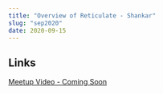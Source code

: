 ```yaml
---
title: "Overview of Reticulate - Shankar"
slug: "sep2020"
date: 2020-09-15
---
```


## Links
[Meetup Video - Coming Soon]()


